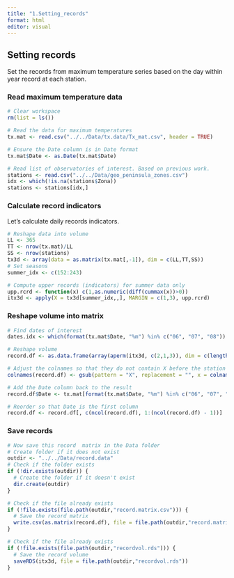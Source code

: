 ```yaml
---
title: "1.Setting_records"
format: html
editor: visual
---
```


## Setting records

Set the records from maximum temperature series based on the day within year
record at each station.

### Read maximum temperature data

```r
# Clear workspace
rm(list = ls())

# Read the data for maximum temperatures
tx.mat <- read.csv("../../Data/tx.data/Tx_mat.csv", header = TRUE)

# Ensure the Date column is in Date format
tx.mat$Date <- as.Date(tx.mat$Date)

# Read list of observatories of interest. Based on previous work.
stations <- read.csv("../../Data/geo_peninsula_zones.csv")
idx <- which(!is.na(stations$Zona))
stations <- stations[idx,]
```

### Calculate record indicators

Let's calculate daily records indicators.

```r

# Reshape data into volume
LL <- 365
TT <- nrow(tx.mat)/LL
SS <- nrow(stations)
tx3d <- array(data = as.matrix(tx.mat[,-1]), dim = c(LL,TT,SS))
# Set seasons
summer_idx <- c(152:243)

# Compute upper records (indicators) for summer data only
upp.rcrd <- function(x) c(1,as.numeric(diff(cummax(x))>0))
itx3d <- apply(X = tx3d[summer_idx,,], MARGIN = c(1,3), upp.rcrd)

```

### Reshape volume into matrix


```r
# Find dates of interest
dates.idx <- which(format(tx.mat$Date, "%m") %in% c("06", "07", "08"))

# Reshape volume
record.df <- as.data.frame(array(aperm(itx3d, c(2,1,3)), dim = c(length(dates.idx),SS)))

# Adjust the colnames so that they do not contain X before the station id
colnames(record.df) <- gsub(pattern = "X", replacement = "", x = colnames(tx.mat[-1]))

# Add the Date column back to the result
record.df$Date <- tx.mat[format(tx.mat$Date, "%m") %in% c("06", "07", "08"), "Date"]

# Reorder so that Date is the first column
record.df <- record.df[, c(ncol(record.df), 1:(ncol(record.df) - 1))]

```

### Save records

```r
# Now save this record  matrix in the Data folder
# Create folder if it does not exist
outdir <- "../../Data/record.data"
# Check if the folder exists
if (!dir.exists(outdir)) {
  # Create the folder if it doesn't exist
  dir.create(outdir)
}

# Check if the file already exists
if (!file.exists(file.path(outdir,"record.matrix.csv"))) {
  # Save the record matrix
  write.csv(as.matrix(record.df), file = file.path(outdir,"record.matrix.csv"), row.names = FALSE)
}

# Check if the file already exists
if (!file.exists(file.path(outdir,"recordvol.rds"))) {
  # Save the record volume
  saveRDS(itx3d, file = file.path(outdir,"recordvol.rds"))
}


```
